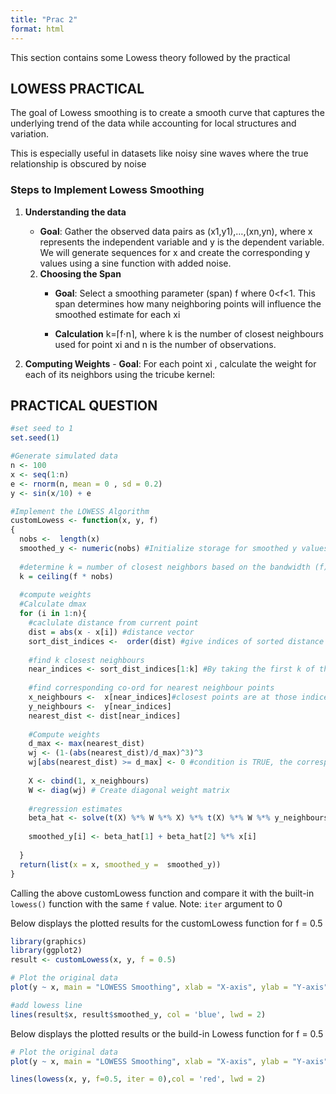 ```yaml
---
title: "Prac 2"
format: html
---
```


This section contains some Lowess theory followed by the practical

## LOWESS PRACTICAL

The goal of Lowess smoothing is to create a smooth curve that captures the underlying trend of the data while accounting for local structures and variation.

This is especially useful in datasets like noisy sine waves where the true relationship is obscured by noise

### **Steps to Implement Lowess Smoothing**

1.  **Understanding the data**

    -   **Goal**: Gather the observed data pairs as (x1​,y1​),…,(xn​,yn​), where x represents the independent variable and y is the dependent variable. We will generate sequences for x and create the corresponding y values using a sine function with added noise.

    2.  **Choosing the Span**
        -   **Goal**: Select a smoothing parameter (span) f where 0\<f\<1. This span determines how many neighboring points will influence the smoothed estimate for each xi

        -   **Calculation** k=⌈f⋅n⌉, where k is the number of closest neighbours used for point xi and n is the number of observations.

3.  **Computing Weights** - **Goal**: For each point xi , calculate the weight for each of its neighbors using the tricube kernel:

## PRACTICAL QUESTION 

```r
#set seed to 1
set.seed(1)

#Generate simulated data 
n <- 100
x <- seq(1:n)
e <- rnorm(n, mean = 0 , sd = 0.2)
y <- sin(x/10) + e

#Implement the LOWESS Algorithm
customLowess <- function(x, y, f)
{
  nobs <-  length(x)
  smoothed_y <- numeric(nobs) #Initialize storage for smoothed y values 
  
  #determine k = number of closest neighbors based on the bandwidth (f)
  k = ceiling(f * nobs)
  
  #compute weights 
  #Calculate dmax 
  for (i in 1:n){
    #caclulate distance from current point 
    dist = abs(x - x[i]) #distance vector
    sort_dist_indices <-  order(dist) #give indices of sorted distance in ascending order 
    
    #find k closest neighbours 
    near_indices <- sort_dist_indices[1:k] #By taking the first k of these sorted indices, we get the indices of the nearest points
    
    #find corresponding co-ord for nearest neighbour points 
    x_neighbours <-  x[near_indices]#closest points are at those indices
    y_neighbours <-  y[near_indices]
    nearest_dist <- dist[near_indices]
    
    #Compute weights
    d_max <- max(nearest_dist)
    wj <- (1-(abs(nearest_dist)/d_max)^3)^3
    wj[abs(nearest_dist) >= d_max] <- 0 #condition is TRUE, the corresponding weight in the weights vector is set to 0
    
    X <- cbind(1, x_neighbours)
    W <- diag(wj) # Create diagonal weight matrix  
    
    #regression estimates
    beta_hat <- solve(t(X) %*% W %*% X) %*% t(X) %*% W %*% y_neighbours
    
    smoothed_y[i] <- beta_hat[1] + beta_hat[2] %*% x[i]
    
  }
  return(list(x = x, smoothed_y =  smoothed_y))
}

```

Calling the above customLowess function and compare it with the built-in `lowess()` function with the same `f` value. Note: `iter` argument to 0

Below displays the plotted results for the customLowess function for f = 0.5

```r
library(graphics)
library(ggplot2)
result <- customLowess(x, y, f = 0.5)

# Plot the original data  
plot(y ~ x, main = "LOWESS Smoothing", xlab = "X-axis", ylab = "Y-axis", pch = 19) 

#add lowess line 
lines(result$x, result$smoothed_y, col = 'blue', lwd = 2)
```

Below displays the plotted results or the build-in Lowess function for f = 0.5

```r
# Plot the original data  
plot(y ~ x, main = "LOWESS Smoothing", xlab = "X-axis", ylab = "Y-axis", pch = 19) 

lines(lowess(x, y, f=0.5, iter = 0),col = 'red', lwd = 2)
```
